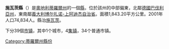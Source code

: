 {{noteTA|G1=奥地利地名}}
{{Infobox Austrian district |
 subject_name = Bezirk Schwaz|
 region_map = |
 district_map = |
 region = [[蒂羅爾州|蒂羅爾州]] |
 population = 74,834   <small>(2001)</small> |
 prefix =  |
 area =  1,843.20  |
 car_plate = SZ |
 nuts_code =  |
 municipalities = 39 |
 image_location = Karte-tirol-SZ.png|
}}
'''施瓦茨縣'''（{{lang-de|Bezirk Schwaz}}）是[[奧地利|奧地利]][[蒂羅爾州|蒂羅爾州]]的一個[[县_(奥地利)|縣]]，位於該州的中部偏東，北鄰[[德國|德國]][[巴伐利亞州|巴伐利亞州]]，東南鄰[[義大利|義大利]][[博尔扎诺-上阿迪杰自治省|博尔扎诺-上阿迪杰自治省]]。面積1,843.20平方公里。2001年人口74,834人。縣治[[施瓦茨|施瓦茨]]。

下分39個[[市镇_(奥地利)|市镇]]，其中1个城市，4[[集镇|集镇]]，34个普通市镇。

{{蒂羅爾州行政區劃}}

{{Authority control}}
[[Category:蒂羅爾州縣份|Category:蒂羅爾州縣份]]